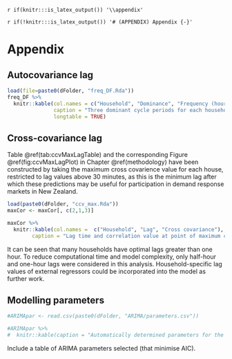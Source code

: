 `r if(knitr:::is_latex_output()) '\\appendix'`

`r if(!knitr:::is_latex_output()) '# (APPENDIX) Appendix {-}'` 

<!--
If you feel it necessary to include an appendix, it goes here.
-->


# Appendix {#appendix}

<!--
## Relevant code

Probably don't need to include code
This includes all of the R chunks of code that were hidden throughout the document (using the `include = FALSE` chunk tag) to help with readibility and/or setup.

**In the main Rmd file**

```r
```

**In Chapter \@ref(ref-labels):**

```r
```

-->

## Autocovariance lag


```r
load(file=paste0(dFolder, "freq_DF.Rda"))
freq_DF %>%
  knitr::kable(col.names = c("Household", "Dominance", "Frequency (hours)"),
               caption = "Three dominant cycle periods for each household, as determined using frequency analysis",
               longtable = TRUE)
```


## Cross-covariance lag

Table \@ref(tab:ccvMaxLagTable) and the corresponding Figure \@ref(fig:ccvMaxLagPlot) in Chapter \@ref(methodology) have been constructed by taking the maximum cross covarience value for each house, restricted to lag values above 30 minutes, as this is the minimum lag after which these predictions may be useful for participation in demand response markets in New Zealand.

```r
load(paste0(dFolder, "ccv_max.Rda"))
maxCor <- maxCor[, c(2,1,3)]
```

```r
maxCor %>%
  knitr::kable(col.names =  c("Household", "Lag", "Cross covariance"),
        caption = "Lag time and correlation value at point of maximum crosscovariance")
```

It can be seen that many households have optimal lags greater than one hour. To reduce computational time and model complexity, only half-hour and one-hour lags were considered in this analysis. Household-specific lag values of external regressors could be incorporated into the model as further work.


## Modelling parameters

```R
#ARIMApar <- read.csv(paste0(dFolder, "ARIMA/parameters.csv"))

```

```r

#ARIMApar %>%
#  knitr::kable(caption = "Automatically determined parameters for the ARIMA models")
```
Include a table of ARIMA parameters selected (that minimise AIC).


